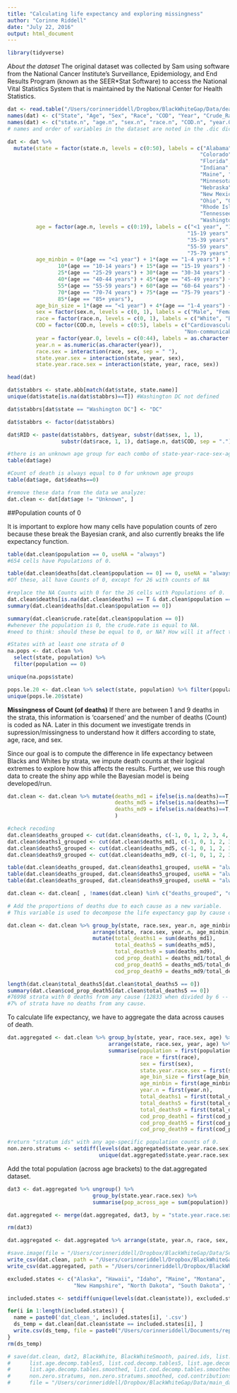 ```yaml
---
title: "Calculating life expectancy and exploring missingness"
author: "Corinne Riddell"
date: "July 22, 2016"
output: html_document
---
```


```r
library(tidyverse)
```

*About the dataset*
The original dataset was collected by Sam using software from the National Cancer Institute's Surveillance, Epidemiology, and End Results Program (known as the SEER*Stat Software) to access the National Vital Statistics System that is maintained by the National Center for Health Statistics.

```r
dat <- read.table("/Users/corinneriddell/Dropbox/BlackWhiteGap/Data/deaths-cause-6913.txt", header = F,sep="\t")
names(dat) <- c("State", "Age", "Sex", "Race", "COD", "Year", "Crude_Rate", "Count", "Population")
names(dat) <- c("state.n", "age.n", "sex.n", "race.n", "COD.n", "year.0", "crude.rate", "deaths", "population") 
# names and order of variables in the dataset are noted in the .dic dictionary file found in the same dir as the dataset.
```

```r
dat <- dat %>%
  mutate(state = factor(state.n, levels = c(0:50), labels = c("Alabama", "Alaska", "Arizona", "Arkansas","California",
                                                             "Colorado", "Connecticut", "Delaware", "Washington DC",
                                                             "Florida", "Georgia", "Hawaii","Idaho", "Illinois", 
                                                             "Indiana","Iowa", "Kansas", "Kentucky", "Louisiana", 
                                                             "Maine", "Maryland", "Massachusetts", "Michigan", 
                                                             "Minnesota", "Mississippi","Missouri", "Montana", 
                                                             "Nebraska", "Nevada", "New Hampshire", "New Jersey",
                                                             "New Mexico", "New York","North Carolina","North Dakota",
                                                             "Ohio", "Oklahoma","Oregon", "Pennsylvania", 
                                                             "Rhode Island", "South Carolina", "South Dakota", 
                                                             "Tennessee", "Texas", "Utah", "Vermont", "Virginia",
                                                             "Washington", "West Virginia", "Wisconsin", "Wyoming")), 
         age = factor(age.n, levels = c(0:19), labels = c("<1 year", "1-4 years", "5-9 years", "10-14 years", 
                                                         "15-19 years", "20-24 years", "25-29 years", "30-34 years",
                                                         "35-39 years", "40-44 years", "45-49 years", "50-54 years", 
                                                         "55-59 years", "60-64 years", "65-69 years", "70-74 years", 
                                                         "75-79 years", "80-84 years","85+ years", "Unknown"), ordered = T),
         age_minbin = 0*(age == "<1 year") + 1*(age == "1-4 years") + 5*(age == "5-9 years") +
                10*(age == "10-14 years") + 15*(age == "15-19 years") + 20*(age == "20-24 years") + 
                25*(age == "25-29 years") + 30*(age == "30-34 years") + 35*(age == "35-39 years") +
                40*(age == "40-44 years") + 45*(age == "45-49 years") + 50*(age == "50-54 years") + 
                55*(age == "55-59 years") + 60*(age == "60-64 years") + 65*(age == "65-69 years") +   
                70*(age == "70-74 years") + 75*(age == "75-79 years") + 80*(age == "80-84 years") + 
                85*(age == "85+ years"),
         age_bin_size = 1*(age == "<1 year") + 4*(age == "1-4 years") + 5*(age != "<1 year" & age != "1-4 years"),
         sex = factor(sex.n, levels = c(0, 1), labels = c("Male", "Female")),
         race = factor(race.n, levels = c(0, 1), labels = c("White", "Black")),
         COD = factor(COD.n, levels = c(0:5), labels = c("Cardiovascular", "Cancers", "Communicable", 
                                                        "Non-communicable", "Injuries", "All other causes")), 
         year = factor(year.0, levels = c(0:44), labels = as.character(1969:2013)),
         year.n = as.numeric(as.character(year)),
         race.sex = interaction(race, sex, sep = " "),
         state.year.sex = interaction(state, year, sex),
         state.year.race.sex = interaction(state, year, race, sex))

head(dat)

dat$stabbrs <- state.abb[match(dat$state, state.name)]
unique(dat$state[is.na(dat$stabbrs)==T]) #Washington DC not defined

dat$stabbrs[dat$state == "Washington DC"] <- "DC"

dat$stabbrs <- factor(dat$stabbrs)

dat$RID <- paste(dat$stabbrs, dat$year, substr(dat$sex, 1, 1),
                 substr(dat$race, 1, 1), dat$age.n, dat$COD, sep = ".")
```

```r
#there is an unknown age group for each combo of state-year-race-sex-age:
table(dat$age) 

#Count of death is always equal to 0 for unknown age groups
table(dat$age, dat$deaths==0)

#remove these data from the data we analyze:
dat.clean <- dat[dat$age != "Unknown", ]
```

##Population counts of 0

It is important to explore how many cells have population counts of zero because these break the Bayesian crank, and also currently breaks the life expectancy function.

```r
table(dat.clean$population == 0, useNA = "always")
#654 cells have Populations of 0.

table(dat.clean$deaths[dat.clean$population == 0] == 0, useNA = "always")
#Of these, all have Counts of 0, except for 26 with counts of NA

#replace the NA Counts with 0 for the 26 cells with Populations of 0.
dat.clean$deaths[is.na(dat.clean$deaths) == T & dat.clean$population == 0] <- 0
summary(dat.clean$deaths[dat.clean$population == 0])

summary(dat.clean$crude.rate[dat.clean$population == 0])
#whenever the population is 0, the crude.rate is equal to NA.
#need to think: should these be equal to 0, or NA? How will it affect the calculations?
```

```r
#States with at least one strata of 0
na.pops <- dat.clean %>% 
  select(state, population) %>% 
  filter(population == 0)

unique(na.pops$state)

pops.le.20 <- dat.clean %>% select(state, population) %>% filter(population <= 20)
unique(pops.le.20$state)
```

**Missingness of Count (of deaths)**
If there are between 1 and 9 deaths in the strata, this information is 'coarsened' and the number of deaths (Count) is coded as NA. Later in this document we investigate trends in supression/missingness to understand how it differs according to state, age, race, and sex.

Since our goal is to compute the difference in life expectancy between Blacks and Whites by strata, we impute death counts at their logical extremes to explore how this affects the results. Further, we use this rough data to create the shiny app while the Bayesian model is being developed/run.

```r
dat.clean <- dat.clean %>% mutate(deaths_md1 = ifelse(is.na(deaths)==T, pmin(1, population), deaths),
                                  deaths_md5 = ifelse(is.na(deaths)==T, pmin(5, population), deaths),
                                  deaths_md9 = ifelse(is.na(deaths)==T, pmin(9, population), deaths)
                                  )

#check recoding
dat.clean$deaths_grouped <- cut(dat.clean$deaths, c(-1, 0, 1, 2, 3, 4, 5, 6, 7, 8, 9, 10, 11, 22040))
dat.clean$deaths1_grouped <- cut(dat.clean$deaths_md1, c(-1, 0, 1, 2, 3, 4, 5, 6, 7, 8, 9, 10, 11, 22040))
dat.clean$deaths5_grouped <- cut(dat.clean$deaths_md5, c(-1, 0, 1, 2, 3, 4, 5, 6, 7, 8, 9, 10, 11, 22040))
dat.clean$deaths9_grouped <- cut(dat.clean$deaths_md9, c(-1, 0, 1, 2, 3, 4, 5, 6, 7, 8, 9, 10, 11, 22040))

table(dat.clean$deaths_grouped, dat.clean$deaths1_grouped, useNA = "always")
table(dat.clean$deaths_grouped, dat.clean$deaths5_grouped, useNA = "always")
table(dat.clean$deaths_grouped, dat.clean$deaths9_grouped, useNA = "always")

dat.clean <- dat.clean[ , !names(dat.clean) %in% c("deaths_grouped", "deaths1_grouped", "deaths5_grouped", "deaths9_grouped")]
```

```r
# Add the proportions of deaths due to each cause as a new variable.
# This variable is used to decompose the life expectancy gap by cause of death.

dat.clean <- dat.clean %>% group_by(state, race.sex, year.n, age_minbin) %>%
                           arrange(state, race.sex, year.n, age_minbin) %>%
                           mutate(total_deaths1 = sum(deaths_md1),
                                  total_deaths5 = sum(deaths_md5),
                                  total_deaths9 = sum(deaths_md9),
                                  cod_prop_death1 = deaths_md1/total_deaths1, 
                                  cod_prop_death5 = deaths_md5/total_deaths5,
                                  cod_prop_death9 = deaths_md9/total_deaths9)

length(dat.clean$total_deaths5[dat.clean$total_deaths5 == 0])
summary(dat.clean$cod_prop_death5[dat.clean$total_deaths5 == 0])
#76998 strata with 0 deaths from any cause (12833 when divided by 6 -- the number of causes)
#7% of strata have no deaths from any cause.
```

To calculate life expectancy, we have to aggregate the data across causes of death.

```r
dat.aggregated <- dat.clean %>% group_by(state, year, race.sex, age) %>%
                                arrange(state, race.sex, year, age) %>%
                                summarise(population = first(population), 
                                          race = first(race), 
                                          sex = first(sex), 
                                          state.year.race.sex = first(state.year.race.sex),
                                          age_bin_size = first(age_bin_size),
                                          age_minbin = first(age_minbin),
                                          year.n = first(year.n),
                                          total_deaths1 = first(total_deaths1),
                                          total_deaths5 = first(total_deaths5),
                                          total_deaths9 = first(total_deaths9),
                                          cod_prop_death1 = first(cod_prop_death1),
                                          cod_prop_death5 = first(cod_prop_death5),
                                          cod_prop_death9 = first(cod_prop_death9))

#return "stratum ids" with any age-specific population counts of 0.
non.zero.stratums <- setdiff(levels(dat.aggregated$state.year.race.sex), 
                             unique(dat.aggregated$state.year.race.sex[dat.aggregated$population == 0]))
```

Add the total population (across age brackets) to the dat.aggregated dataset.

```r
dat3 <- dat.aggregated %>% ungroup() %>% 
                           group_by(state.year.race.sex) %>%
                           summarise(pop_across_age = sum(population))

dat.aggregated <- merge(dat.aggregated, dat3, by = "state.year.race.sex")

rm(dat3)

dat.aggregated <- dat.aggregated %>% arrange(state, year.n, race, sex, age_minbin)
```

```r
#save.image(file = "/Users/corinneriddell/Dropbox/BlackWhiteGap/Data/Sep6_BWgap.Rdata")
write_csv(dat.clean, path = "/Users/corinneriddell/Dropbox/BlackWhiteGap/Data/dat_clean.csv", col_names = T)
write_csv(dat.aggregated, path = "/Users/corinneriddell/Dropbox/BlackWhiteGap/Data/dat_aggregated.csv", col_names = T)

excluded.states <- c("Alaska", "Hawaii", "Idaho", "Maine", "Montana", 
                     "New Hampshire", "North Dakota", "South Dakota", "Utah", "Vermont", "Wyoming")

included.states <- setdiff(unique(levels(dat.clean$state)), excluded.states)

for(i in 1:length(included.states)) { 
  name = paste0('dat_clean_', included.states[i], '.csv')
  ds_temp = dat.clean[dat.clean$state == included.states[i], ]
  write.csv(ds_temp, file = paste0("/Users/corinneriddell/Documents/repos/BlackWhiteMortalityGap/Data/", name))
}
rm(ds_temp)
```

```r
# save(dat.clean, dat2, BlackWhite, BlackWhiteSmooth, paired.ids, list.age.decomp.tables, list.cod.decomp.tables,
#      list.age.decomp.tables5, list.cod.decomp.tables5, list.age.decomp.tables9, list.cod.decomp.tables9,
#      list.age.decomp.tables.smoothed, list.cod.decomp.tables.smoothed, list.cod.marginal.tables.smoothed,
#      non.zero.stratums, non.zero.stratums.smoothed, cod.contributions,
#      file = "/Users/corinneriddell/Dropbox/BlackWhiteGap/Data/main_datasets.Rdata")
```



